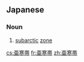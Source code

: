 {{also|亞寒帶|亚寒带}}
==Japanese==
{{ja-kanjitab|あ|かん|たい|yomi=on}}
{{wikipedia|lang=ja}}

===Noun===
{{ja-noun|kyu=亞寒帶|あかんたい}}

# {{lb|ja|geography}} [[subarctic]] [[zone]]

[[cs:亜寒帯]]
[[fr:亜寒帯]]
[[zh:亜寒帯]]